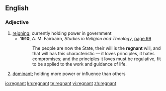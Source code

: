 ==English==

===Adjective===
{{en-adj|-}}

# [[reigning]]; currently holding power in government
#*'''1910''', A. M. Fairbairn, ''Studies in Religion and Theology'', [http://books.google.com/books?id=2vsQAAAAIAAJ&pg=RA1-PA99&dq=regnant page 99]
#*:The people are now the State, their will is the '''regnant''' will, and that will has this characteristic &mdash; it loves principles, it hates compromises; and the principles it loves must be regulative, fit to be applied to the work and guidance of life.
# [[dominant]]; holding more power or influence than others

[[io:regnant]]
[[kn:regnant]]
[[te:regnant]]
[[vi:regnant]]
[[zh:regnant]]